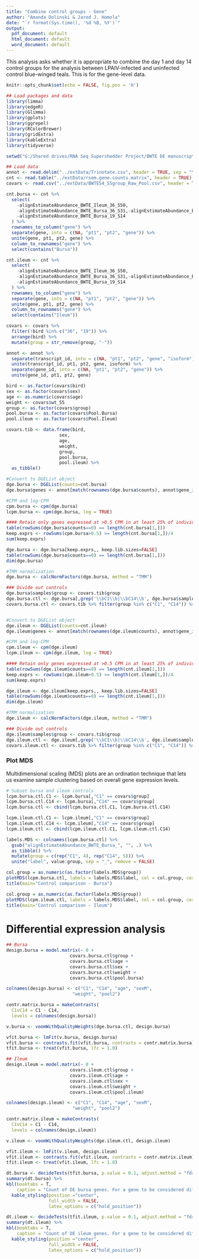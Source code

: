 ---
title: "Combine control groups - Gene"
author: "Amanda Dolinski & Jared J. Homola"
date: "`r format(Sys.time(), '%d %B, %Y')`"
output:
  pdf_document: default
  html_document: default
  word_document: default
---

\pagenumbering{gobble}

This analysis asks whether it is appropriate to combine the day 1 and day 14 control groups for the analysis between LPAIV-infected and uninfected control blue-winged teals. This is for the gene-level data.

```{r setup, include=FALSE}
knitr::opts_chunk$set(echo = FALSE, fig.pos = 'H')
```

```{r message=FALSE, warning=FALSE}
## Load packages and data
library(limma)
library(edgeR)
library(Glimma)
library(gplots)
library(ggrepel)
library(RColorBrewer)
library(gridExtra)
library(kableExtra)
library(tidyverse)

setwd("G:/Shared drives/RNA Seq Supershedder Project/BWTE DE manuscript/bwteDE")

## Load data
annot <- read.delim("../extData/Trinotate.csv", header = TRUE, sep = "\t")
cnt <- read.table("../extData/rsem.gene.counts.matrix", header = TRUE)
covars <- read.csv("../extData/BWTE54_SSgroup_Raw_Pool.csv", header = TRUE)
```

```{r, warning = FALSE, message = FALSE}
cnt.bursa <- cnt %>%
  select(
    -alignEstimateAbundance_BWTE_Ileum_36_S50,
    -alignEstimateAbundance_BWTE_Bursa_36_S31,-alignEstimateAbundance_BWTE_Ileum_19_S35,
    -alignEstimateAbundance_BWTE_Bursa_19_S14
  ) %>%
  rownames_to_column("gene") %>%
  separate(gene, into = c(NA, "pt1", "pt2", "gene")) %>%
  unite(gene, pt1, pt2, gene) %>%
  column_to_rownames("gene") %>% 
  select(contains("Bursa"))

cnt.ileum <- cnt %>%
  select(
    -alignEstimateAbundance_BWTE_Ileum_36_S50,
    -alignEstimateAbundance_BWTE_Bursa_36_S31,-alignEstimateAbundance_BWTE_Ileum_19_S35,
    -alignEstimateAbundance_BWTE_Bursa_19_S14
  ) %>%
  rownames_to_column("gene") %>%
  separate(gene, into = c(NA, "pt1", "pt2", "gene")) %>%
  unite(gene, pt1, pt2, gene) %>%
  column_to_rownames("gene") %>% 
  select(contains("Ileum"))

covars <- covars %>%
  filter(!bird %in% c("36", "19")) %>%
  arrange(bird) %>%
  mutate(group = str_remove(group, "-"))

annot <- annot %>%
  separate(transcript_id, into = c(NA, "pt1", "pt2", "gene", "isoform")) %>%
  unite(transcript_id, pt1, pt2, gene, isoform) %>% 
  separate(gene_id, into = c(NA, "pt1", "pt2", "gene")) %>%
  unite(gene_id, pt1, pt2, gene)
```

```{r, warning = FALSE, message = FALSE}
bird <- as.factor(covars$bird)
sex <- as.factor(covars$sex)
age <- as.numeric(covars$age)
weight <- covars$wt_55
group <- as.factor(covars$group)
pool.bursa <- as.factor(covars$Pool.Bursa)
pool.ileum <- as.factor(covars$Pool.Ileum)

covars.tib <- data.frame(bird,
                    sex,
                    age,
                    weight,
                    group,
                    pool.bursa,
                    pool.ileum) %>% 
  as_tibble()

```

```{r, warning = FALSE, message = FALSE, results = 'hide'}
#Convert to DGEList object
dge.bursa <- DGEList(counts=cnt.bursa)
dge.bursa$genes <- annot[match(rownames(dge.bursa$counts), annot$gene_id),]

#CPM and log-CPM
cpm.bursa <- cpm(dge.bursa)
lcpm.bursa <- cpm(dge.bursa, log = TRUE)

#### Retain only genes expressed at >0.5 CPM in at least 25% of individuals
table(rowSums(dge.bursa$counts==0) == length(cnt.bursa[1,]))
keep.exprs <- rowSums(cpm.bursa>0.5) >= length(cnt.bursa[1,])/4
sum(keep.exprs)

dge.bursa <- dge.bursa[keep.exprs,, keep.lib.sizes=FALSE]
table(rowSums(dge.bursa$counts==0) == length(cnt.bursa[1,]))
dim(dge.bursa)

#TMM normalization
dge.bursa <- calcNormFactors(dge.bursa, method = "TMM")

### Divide out controls
dge.bursa$samples$group <- covars.tib$group
dge.bursa.ctl <- dge.bursa[,grep('\\bC1\\b|\\bC14\\b', dge.bursa$samples$group)]
covars.bursa.ctl <- covars.tib %>% filter(group %in% c("C1", "C14")) %>% droplevels()


#Convert to DGEList object
dge.ileum <- DGEList(counts=cnt.ileum)
dge.ileum$genes <- annot[match(rownames(dge.ileum$counts), annot$gene_id),]

#CPM and log-CPM
cpm.ileum <- cpm(dge.ileum)
lcpm.ileum <- cpm(dge.ileum, log = TRUE)

#### Retain only genes expressed at >0.5 CPM in at least 25% of individuals
table(rowSums(dge.ileum$counts==0) == length(cnt.ileum[1,]))
keep.exprs <- rowSums(cpm.ileum>0.5) >= length(cnt.ileum[1,])/4
sum(keep.exprs)

dge.ileum <- dge.ileum[keep.exprs,, keep.lib.sizes=FALSE]
table(rowSums(dge.ileum$counts==0) == length(cnt.ileum[1,]))
dim(dge.ileum)

#TMM normalization
dge.ileum <- calcNormFactors(dge.ileum, method = "TMM")

### Divide out controls
dge.ileum$samples$group <- covars.tib$group
dge.ileum.ctl <- dge.ileum[,grep('\\bC1\\b|\\bC14\\b', dge.ileum$samples$group)]
covars.ileum.ctl <- covars.tib %>% filter(group %in% c("C1", "C14")) %>% droplevels()
```

### Plot MDS  
Multidimensional scaling (MDS) plots are an ordination technique that lets us examine sample clustering based on overall gene expression levels.    
```{r}
# Subset bursa and ileum controls
lcpm.bursa.ctl.C1 <- lcpm.bursa[,"C1" == covars$group]
lcpm.bursa.ctl.C14 <- lcpm.bursa[,"C14" == covars$group]
lcpm.bursa.ctl <- cbind(lcpm.bursa.ctl.C1, lcpm.bursa.ctl.C14)

lcpm.ileum.ctl.C1 <- lcpm.ileum[,"C1" == covars$group]
lcpm.ileum.ctl.C14 <- lcpm.ileum[,"C14" == covars$group]
lcpm.ileum.ctl <- cbind(lcpm.ileum.ctl.C1, lcpm.ileum.ctl.C14)

labels.MDS <- colnames(lcpm.bursa.ctl) %>% 
  gsub("alignEstimateAbundance_BWTE_Bursa_", "", .) %>% 
  as_tibble() %>% 
  mutate(group = c(rep("C1", 4), rep("C14", 5))) %>% 
  unite("label", value:group, sep = "_", remove = FALSE)

col.group = as.numeric(as.factor(labels.MDS$group))
plotMDS(lcpm.bursa.ctl, labels = labels.MDS$label, col = col.group, cex = 0.75)
title(main="Control comparison - Bursa")

col.group = as.numeric(as.factor(labels.MDS$group))
plotMDS(lcpm.ileum.ctl, labels = labels.MDS$label, col = col.group, cex = 0.75)
title(main="Control comparison - Ileum")
```

# Differential expression analysis
```{r}
## Bursa
design.bursa = model.matrix(~ 0 +
                        covars.bursa.ctl$group +
                        covars.bursa.ctl$age +
                        covars.bursa.ctl$sex + 
                        covars.bursa.ctl$weight + 
                        covars.bursa.ctl$pool.bursa)

colnames(design.bursa) <- c("C1", "C14", "age", "sexM",
                         "weight", "pool2")

contr.matrix.bursa = makeContrasts(
  C1vC14 = C1 - C14,
  levels = colnames(design.bursa))

v.bursa <- voomWithQualityWeights(dge.bursa.ctl, design.bursa)

vfit.bursa <- lmFit(v.bursa, design.bursa) 
vfit.bursa <- contrasts.fit(vfit.bursa, contrasts = contr.matrix.bursa)
tfit.bursa <- treat(vfit.bursa, lfc = 1.0)

## Ileum
design.ileum = model.matrix(~ 0 +
                        covars.ileum.ctl$group +
                        covars.ileum.ctl$age +
                        covars.ileum.ctl$sex + 
                        covars.ileum.ctl$weight + 
                        covars.ileum.ctl$pool.ileum)

colnames(design.ileum) <- c("C1", "C14", "age", "sexM",
                         "weight", "pool2")

contr.matrix.ileum = makeContrasts(
  C1vC14 = C1 - C14,
  levels = colnames(design.ileum))

v.ileum <- voomWithQualityWeights(dge.ileum.ctl, design.ileum)

vfit.ileum <- lmFit(v.ileum, design.ileum) 
vfit.ileum <- contrasts.fit(vfit.ileum, contrasts = contr.matrix.ileum)
tfit.ileum <- treat(vfit.ileum, lfc = 1.0)
```

```{r}
dt.bursa <- decideTests(tfit.bursa, p.value = 0.1, adjust.method = "fdr")
summary(dt.bursa) %>% 
kbl(booktabs = T, 
    caption = "Count of DE bursa genes. For a gene to be considered differentially expressed, we require a p-value of 0.1 with a false discovery rate correction and a log fold change difference of 1.0.") %>% 
  kable_styling(position ="center", 
                full_width = FALSE,
                latex_options = c("hold_position"))

dt.ileum <- decideTests(tfit.ileum, p.value = 0.1, adjust.method = "fdr")
summary(dt.ileum) %>% 
kbl(booktabs = T, 
    caption = "Count of DE ileum genes. For a gene to be considered differentially expressed, we require a p-value of 0.1 with a false discovery rate correction and a log fold change difference of 1.0.") %>% 
  kable_styling(position ="center", 
                full_width = FALSE,
                latex_options = c("hold_position"))
```
